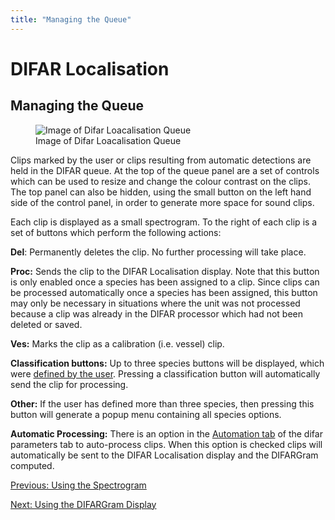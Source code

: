 ```yaml
---
title: "Managing the Queue"
---
```

DIFAR Localisation
==================

Managing the Queue
------------------

![Image of Difar Loacalisation Queue](./images/DIFARLocalisationQueue.png)

Clips marked by the user or clips resulting from automatic detections are held in the DIFAR queue. At the top of the queue panel are a set of controls which can be used to resize and change the colour contrast on the clips. The top panel can also be hidden, using the small button on the left hand side of the control panel, in order to generate more space for sound clips.

Each clip is displayed as a small spectrogram. To the right of each clip is a set of buttons which perform the following actions:

**Del**: Permanently deletes the clip. No further processing will take place.

**Proc:** Sends the clip to the DIFAR Localisation display. Note that this button is only enabled once a species has been assigned to a clip. Since clips can be processed automatically once a species has been assigned, this button may only be necessary in situations where the unit was not processed because a clip was already in the DIFAR processor which had not been deleted or saved.

**Ves:** Marks the clip as a calibration (i.e. vessel) clip.

**Classification buttons:** Up to three species buttons will be displayed, which were [defined by the user](./difar_ConfigureProcessing.html#Species). Pressing a classification button will automatically send the clip for processing.

**Other:** If the user has defined more than three species, then pressing this button will generate a popup menu containing all species options.

**Automatic Processing:** There is an option in the [Automation tab](./difar_ConfigureProcessing.html#Automation) of the difar parameters tab to auto-process clips. When this option is checked clips will automatically be sent to the DIFAR Localisation display and the DIFARGram computed.

[Previous: Using the Spectrogram](difar_UsingSpectrogram.html)

[Next: Using the DIFARGram Display](difar_UsingDifarGramDisplay.html)